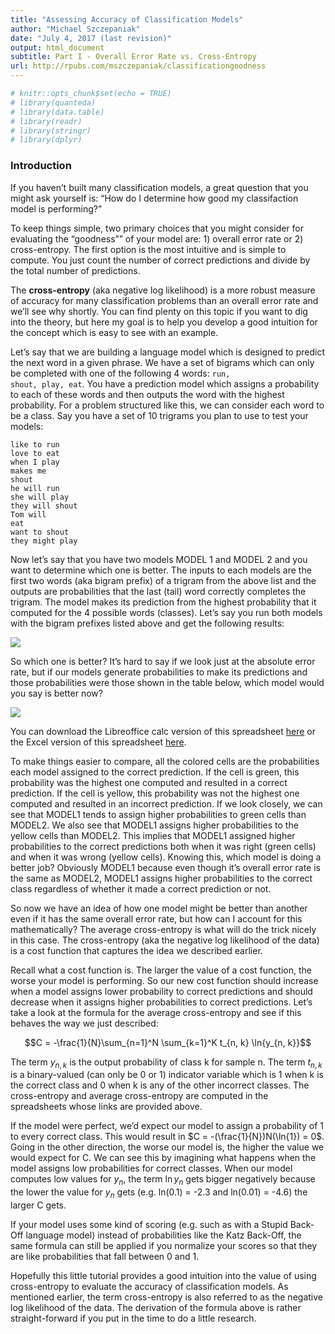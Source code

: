 ```yaml
---
title: "Assessing Accuracy of Classification Models"
author: "Michael Szczepaniak"
date: "July 4, 2017 (last revision)"
output: html_document
subtitle: Part I - Overall Error Rate vs. Cross-Entropy
url: http://rpubs.com/mszczepaniak/classificationgoodness
---
```


```r
# knitr::opts_chunk$set(echo = TRUE)
# library(quanteda)
# library(data.table)
# library(readr)
# library(stringr)
# library(dplyr)
```

### Introduction
If you haven't built many classification models, a great question that you might ask yourself is: "How do I determine how good my classifaction model is performing?"

To keep things simple, two primary choices that you might consider for evaluating the "goodness"" of your model are: 1) overall error rate or 2) cross-entropy. The first option is the most intuitive and is simple to compute. You just count the number of correct predictions and divide by the total number of predictions.

The **cross-entropy** (aka negative log likelihood) is a more robust measure of accuracy for many classification problems than an overall error rate and we'll see why shortly.  You can find plenty on this topic if you want to dig into the theory, but here my goal is to help you develop a good intuition for the concept which is easy to see with an example.

Let's say that we are building a language model which is designed to predict the next word in a given phrase. We have a set of bigrams which can only be completed with one of the following 4 words: <code>run, shout, play, eat</code>. You have a prediction model which assigns a probability to each of these words and then outputs the word with the highest probability. For a problem structured like this, we can consider each word to be a class. Say you have a set of 10 trigrams you plan to use to test your models:

<code>like to run<br>love to eat<br>when I play<br>makes me shout<br>he will run<br>she will play<br>they will shout<br>Tom will eat<br>want to shout<br>they might play</code>

Now let's say that you have two models MODEL 1 and MODEL 2 and you want to determine which one is better. The inputs to each models are the first two words (aka bigram prefix) of a trigram from the above list and the outputs are probabilities that the last (tail) word correctly completes the trigram. The model makes its prediction from the highest probability that it computed for the 4 possible words (classes). Let's say you run both models with the bigram prefixes listed above and get the following results:

<img src=https://raw.githubusercontent.com/MichaelSzczepaniak/DSSCapstoneMentor/master/images/cross_entropy_spreadsheet1.jpg>

So which one is better? It's hard to say if we look just at the absolute error rate, but if our models generate probabilities to make its predictions and those probabilities were those shown in the table below, which model would you say is better now?

<img src=https://raw.githubusercontent.com/MichaelSzczepaniak/DSSCapstoneMentor/master/images/cross_entropy_spreadsheet2.jpg>

You can download the Libreoffice calc version of this spreadsheet [here](https://www.dropbox.com/s/rqfpov52fhdd5s1/cross_entropy.ods?dl=1) or the Excel version of this spreadsheet [here](https://www.dropbox.com/s/pefnlo5mm888ur1/cross_entropy.xls?dl=1).

To make things easier to compare, all the colored cells are the probabilities each model assigned to the correct prediction. If the cell is green, this probability was the highest one computed and resulted in a correct prediction. If the cell is yellow, this probability was not the highest one computed and resulted in an incorrect prediction.
If we look closely, we can see that MODEL1 tends to assign higher probabilities to green cells than MODEL2. We also see that MODEL1 assigns higher probabilities to the yellow cells than MODEL2. This implies that MODEL1 assigned higher probabilities to the correct predictions both when it was right (green cells) and when it was wrong (yellow cells). Knowing this, which model is doing a better job? Obviously MODEL1 because even though it's overall error rate is the same as MODEL2, MODEL1 assigns higher probabilities to the correct class regardless of whether it made a correct prediction or not.  

So now we have an idea of how one model might be better than another even if it has the same overall error rate, but how can I account for this mathematically? The average cross-entropy is what will do the trick nicely in this case. The cross-entropy (aka the negative log likelihood of the data) is a cost function that captures the idea we described earlier.  

Recall what a cost function is. The larger the value of a cost function, the worse your model is performing. So our new cost function should increase when a model assigns lower probability to correct predictions and should decrease when it assigns higher probabilities to correct predictions. Let's take a look at the formula for the average cross-entropy and see if this behaves the way we just described:

$$C = -\frac{1}{N}\sum_{n=1}^N \sum_{k=1}^K t_{n, k} \ln{y_{n, k}}$$

The term $y_{n, k}$ is the output probability of class k for sample n. The term $t_{n, k}$ is a binary-valued (can only be 0 or 1) indicator variable which is 1 when k is the correct class and 0 when k is any of the other incorrect classes. The cross-entropy and average cross-entropy are computed in the spreadsheets whose links are provided above.

If the model were perfect, we'd expect our model to assign a probability of 1 to every correct class. This would result in $C = -(\frac{1}{N})N(\ln{1}) = 0$. Going in the other direction, the worse our model is, the higher the value we would expect for C. We can see this by imagining what happens when the model assigns low probabilities for correct classes. When our model computes low values for $y_n$, the term $\ln{y_n}$ gets bigger negatively because the lower the value for $y_n$ gets (e.g. ln(0.1) = -2.3 and ln(0.01) = -4.6) the larger C gets.

If your model uses some kind of scoring (e.g. such as with a Stupid Back-Off language model) instead of probabilities like the Katz Back-Off, the same formula can still be applied if you normalize your scores so that they are like probabilities that fall between 0 and 1.

Hopefully this little tutorial provides a good intuition into the value of using cross-entropy to evaluate the accuracy of classification models. As mentioned earlier, the term cross-entropy is also referred to as the negative log likelihood of the data. The derivation of the formula above is rather straight-forward if you put in the time to do a little research.